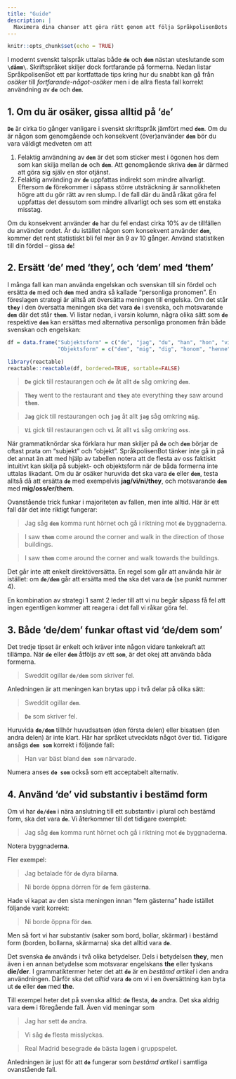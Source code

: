 ```yaml
---
title: "Guide"
description: |
  Maximera dina chanser att göra rätt genom att följa SpråkpolisenBots enkla råd.
---
```


```r
knitr::opts_chunk$set(echo = TRUE)
```

I modernt svenskt talspråk uttalas både **`de`** och **`dem`** nästan uteslutande som **`\dåmm\`**. Skriftspråket skiljer dock fortfarande på formerna. Nedan listar SpråkpolisenBot ett par kortfattade tips kring hur du snabbt kan gå från *osäker* till *fortfarande-något-osäker* men i de allra flesta fall korrekt användning av **`de`** och **`dem`**. 

## 1. Om du är osäker, gissa alltid på '`de`' {#sec1}

**`De`** är cirka tio gånger vanligare i svenskt skriftspråk jämfört med **`dem`**. Om du är någon som genomgående och konsekvent (över)använder **`dem`** bör du vara väldigt medveten om att 

1. Felaktig användning av **`dem`** är det som sticker mest i ögonen hos dem som kan skilja mellan **`de`** och **`dem`**. Att genomgående skriva **`dem`** är därmed att göra sig själv en stor otjänst.
2. Felaktig använding av **`de`** uppfattas indirekt som mindre allvarligt. Eftersom **`de`** förekommer i såpass större utsträckning är sannolikheten högre att du gör rätt av ren slump. I de fall där du ändå råkat göra fel uppfattas det dessutom som mindre allvarligt och ses som ett enstaka misstag.

Om du konsekvent använder **`de`** har du fel endast cirka $10\%$ av de tillfällen du använder ordet. Är du istället någon som konsekvent använder **`dem`**, kommer det rent statistiskt bli fel mer än $9$ av $10$ gånger. Använd statistiken till din fördel -- gissa **`de`**!

## 2. Ersätt 'de' med 'they', och 'dem' med 'them' {#sec2}

I många fall kan man använda engelskan och svenskan till sin fördel och ersätta **`de`** med och **`dem`** med andra så kallade "personliga pronomen". En föreslagen strategi är alltså att översätta meningen till engelska. Om det står **`they`** i den översatta meningen ska det vara **`de`** i svenska, och motsvarande **`dem`** där det står **`them`**.  Vi listar nedan, i varsin kolumn, några olika sätt som **`de`** respektive **`dem`**  kan ersättas med alternativa personliga pronomen från både svenskan och engelskan:

```r
df = data.frame("Subjektsform" = c("de", "jag", "du", "han", "hon", "vi", "ni", "they"),
                "Objektsform" = c("dem", "mig", "dig", "honom", "henne", "oss", "er", "them"))

library(reactable)
reactable::reactable(df, bordered=TRUE, sortable=FALSE)
```

> **`De`** gick till restaurangen och **`de`** åt allt **`de`** såg omkring **`dem`**.

> **`They`** went to the restaurant and **`they`** ate everything **`they`** saw around **`them`**.

> **`Jag`** gick till restaurangen och **`jag`** åt allt **`jag`** såg omkring **`mig`**.

> **`Vi`** gick till restaurangen och **`vi`** åt allt **`vi`** såg omkring **`oss`**.

När grammatiknördar ska förklara hur man skiljer på **`de`** och **`dem`** börjar de oftast prata om "subjekt" och "objekt". SpråkpolisenBot tänker inte gå in på det annat än att med hjälp av tabellen notera att de flesta av oss faktiskt intuitivt kan skilja på subjekt- och objektsform när de båda formerna inte uttalas likadant. Om du är osäker huruvida det ska vara **`de`** eller **`dem`**, testa alltså då att ersätta **`de`** med exempelvis **jag/vi/ni/they**, och motsvarande **`dem`** med **mig/oss/er/them**. 

Ovanstående trick funkar i majoriteten av fallen, men inte alltid. Här är ett fall där det inte riktigt fungerar:

> Jag såg **`dem`** komma runt hörnet och gå i riktning mot **`de`** byggnaderna.

> I saw **`them`** come around the corner and walk in the direction of those buildings.

> I saw **`them`** come around the corner and walk towards the buildings. 


Det går inte att enkelt direktöversätta. En regel som går att använda här är istället: om **`de/dem`** går att ersätta med **`the`** ska det vara **`de`** (se punkt nummer $4$). 

En kombination av strategi $1$ samt $2$ leder till att vi nu begår såpass få fel att ingen egentligen kommer att reagera i det fall vi råkar göra fel.

## 3. Både 'de/dem' funkar oftast vid 'de/dem som' 

Det tredje tipset är enkelt och kräver inte någon vidare tankekraft att tillämpa. När **`de`** eller **`dem`** åtföljs av ett **`som`**, är det okej att använda båda formerna. 

> Sweddit ogillar **`de/dem`** som skriver fel.

Anledningen är att meningen kan brytas upp i två delar på olika sätt:

> Sweddit ogillar **`dem`**.

> **`De`** som skriver fel.

Huruvida **`de/dem`** tillhör huvudsatsen (den första delen) eller bisatsen (den andra delen) är inte klart. Här har språket utvecklats något över tid. Tidigare ansågs **`dem som`** korrekt i följande fall:

> Han var bäst bland **`dem som`** närvarade.

Numera anses **`de som`** också som ett acceptabelt alternativ.

## 4. Använd 'de' vid substantiv i bestämd form

Om vi har **`de/dem`** i nära anslutning till ett substantiv i plural och bestämd form, ska det vara **`de`**. Vi återkommer till det tidigare exemplet:

> Jag såg **`dem`** komma runt hörnet och gå i riktning mot **`de`** byggnader**na**. 

Notera byggnader**na**. 

Fler exempel:

> Jag betalade för **`de`** dyra bilar**na**.

> Ni borde öppna dörren för **`de`** fem gäster**na**.

Hade vi kapat av den sista meningen innan "fem gästerna" hade istället följande varit korrekt:

> Ni borde öppna för **`dem`**.

Men så fort vi har substantiv (saker som bord, bollar, skärmar) i bestämd form (borden, bollarna, skärmarna) ska det alltid vara **`de`**.

Det svenska **`de`** används i två olika betydelser. Dels i betydelsen **they**, men även i en annan betydelse som motsvarar engelskans **the** eller tyskans **die/der**. I grammatiktermer heter det att **`de`** är en *bestämd artikel* i den andra användningen. Därför ska det *alltid* vara **`de`** om vi i en översättning kan byta ut **`de`** eller **`dem`** med **the**.

Till exempel heter det på svenska alltid: **`de`** flesta, **`de`** andra. Det ska aldrig vara ~~dem~~ i föregående fall. Även vid meningar som

> Jag har sett **`de`** andra. 

> Vi såg **`de`** flesta misslyckas.

> Real Madrid besegrade **`de`** bästa lag**en** i gruppspelet.

Anledningen är just för att **`de`** fungerar som *bestämd artikel* i samtliga ovanstående fall.